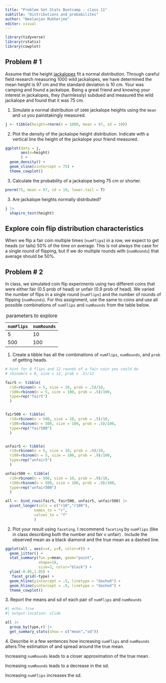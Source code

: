 ```yaml
---
title: "Problem Set Stats Bootcamp - class 11"
subtitle: "Distributions and probabilites"
author: "Neelanjan Mukherjee"
editor: visual
---
```


```r
library(tidyverse)
library(rstatix)
library(cowplot)
```

## Problem \# 1

Assume that the height [jackalopes](https://www.youtube.com/watch?v=VkUi4qdZStQ) fit a normal distribution. Through careful field research measuring 1000 wild jackalopes, we have determined the mean height is 97 cm and the standard deviation is 10 cm. Your was camping and found a jackalope. Being a great friend and knowing your interest in jackalopes, they (harmlessly) subdued and measured the wild jackalope and found that it was 75 cm.

1.  Simulate a normal distribution of `1000` jackalope heights using the `mean` and `sd` you painstakingly measured.

```r


j <- tibble(height=rnorm(n = 1000, mean = 97, sd = 10))


```

2.  Plot the density of the jackalope height distribution. Indicate with a vertical line the height of the jackalope your friend measured.

```r

ggplot(data = j, 
       aes(x=height)
       ) +
  geom_density() +
  geom_vline(xintercept = 75) +
  theme_cowplot() 


```

3.  Calculate the probability of a jackalope being 75 cm or shorter.

```r

pnorm(75, mean = 97, sd = 10, lower.tail = T)

```

3.  Are jackalope heights normally distributed?

```r

j |>
  shapiro_test(height)

```

## Explore coin flip distribution characteristics

When we flip a fair coin multiple times (`numFlips`) in a row, we expect to get heads (or tails) 50% of the time on average. This is not always the case for a single round of flipping, but if we do multiple rounds with (`numRounds`) that average should be 50%.

## Problem \# 2

In class, we simulated coin flip experiments using two different coins that were either fair (0.5 prob of head) or unfair (0.9 prob of head). We varied the number of flips in a single round (`numFlips`) and the number of rounds of flipping (`numRounds`). For this assignment, use the same to coins and use all possible combinations of `numFlips` and `numRounds` from the table below.

| `numFlips` | `numRounds` |
|------------|-------------|
| 5          | 10          |
| 500        | 100         |

: parameters to explore

1.  Create a tibble has all the combinations of `numFlips`, `numRounds`, and `prob` of getting heads.

```r
# hint for 8 flips and 12 rounds of a fair coin you could do
# rbinom(n = 8, size = 12, prob = .5)/12

fair5 <- tibble(
  r10=rbinom(n = 5, size = 10, prob = .5)/10,
  r100=rbinom(n = 5, size = 100, prob = .5)/100,
  type=rep("fair5")
  )


fair500 <- tibble(
  r10=rbinom(n = 500, size = 10, prob = .5)/10,
  r100=rbinom(n = 500, size = 100, prob = .5)/100,
  type=rep("fair500")
  ) 


unfair5 <- tibble(
  r10=rbinom(n = 5, size = 10, prob = .9)/10,
  r100=rbinom(n = 5, size = 100, prob = .9)/100,
  type=rep("unfair5")
  )

unfair500 <- tibble(
  r10=rbinom(n = 500, size = 10, prob = .9)/10,
  r100=rbinom(n = 500, size = 100, prob = .9)/100,
  type=rep("unfair500")
  )

all <- bind_rows(fair5, fair500, unfair5, unfair500) |>
  pivot_longer(cols = c("r10","r100"),
             names_to = "r",
             values_to = "f"
             )


```

2.  Plot your result using `faceting`. I recommend `faceting` by `numFlips` (like in class describing both the number and fair v unfair) . Include the observed mean as a black diamond and the true mean as a dashed line.

```r

ggplot(all , aes(x=r, y=f, color=r)) +
  geom_jitter() +
  stat_summary(fun.y=mean, geom="point",
               shape=18,
               size=3, color="black") +
  ylim(-0.05,1.05) +
   facet_grid(~type) +
  geom_hline(yintercept = .5, linetype = "dashed") +
  geom_hline(yintercept = .9, linetype = "dashed") +
  theme_cowplot()

```

3\. Report the means and sd of each pair of `numFlips` and `numRounds`

```r
#| echo: true
#| output-location: slide

all |> 
  group_by(type,r) |>
  get_summary_stats(show = c("mean","sd"))

```

4\. Describe in a few sentences how increasing `numFlips` and `numRounds` alters:The estimation of and spread around the true mean.

Increasing `numRounds` leads to a closer approximation of the true mean.

Increasing `numRounds` leads to a decrease in the sd.

Increasing `numFlips` increases the sd.

